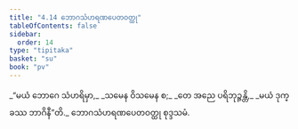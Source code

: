 ```yaml
---
title: "4.14 ဘောဂသံဟရဏပေတဝတ္ထု"
tableOfContents: false
sidebar:
  order: 14
type: "tipitaka"
basket: "su"
book: "pv"
---
```



<DynamicBreadcrumb />

<Division number="801" book="pv" e="ch" v="19" p="216">

<Paragraph number="862" type="verses" book="pv">
_“မယံ ဘောဂေ သံဟရိမှာ,_  
_သမေန ဝိသမေန စ;_  
_တေ အညေ ပရိဘုဉ္ဇန္တိ,_  
_မယံ ဒုက္ခဿ ဘာဂိနီ”တိ._  


</Paragraph>
</Division>

<Paragraph number="863" type="center" book="pv">
ဘောဂသံဟရဏပေတဝတ္ထု စုဒ္ဒသမံ.
</Paragraph>